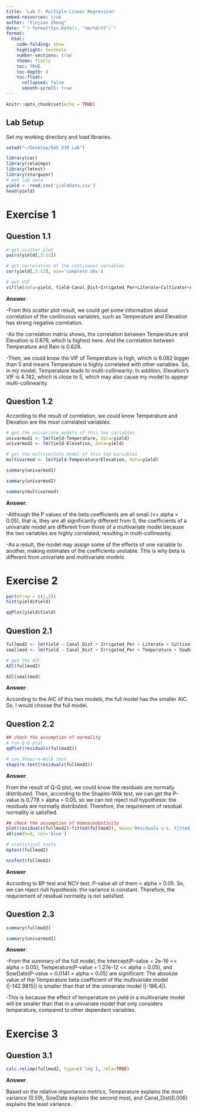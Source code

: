 ```yaml
---
title: 'Lab 7: Multiple Linear Regression'
embed-resources: true
author: "Yinjiao Zhong"
date: "`r format(Sys.Date(), '%m/%d/%Y')`"
format:
  html:
    code-folding: show
    highlight: textmate
    number-sections: true
    theme: flatly
    toc: TRUE
    toc-depth: 4
    toc-float:
      collapsed: false
      smooth-scroll: true
---
```


```r
knitr::opts_chunk$set(echo = TRUE)
```

## Lab Setup
Set my working directory and load libraries.

```r
setwd("~/Desktop/EAS 538 Lab")
```

```r
library(car)
library(relaimpo)
library(lmtest)
library(stargazer)
# get lab data
yield <- read.csv('yielddata.csv')
head(yield)
```

# Exercise 1

## Question 1.1
```r
# get scatter plot
pairs(yield[,3:12])
```

```r
# get correlation of the continuous variables
cor(yield[,3:12], use='complete.obs')
```

```r
# get VIF
vif(lm(data=yield, Yield~Canal_Dist+Irrigated_Per+Literate+Cultivator+AgLabor+Rain+Temperature+Elevation+SowDate))
```
**Answer**: 

-From this scatter plot result, we could get some information about correlation of the continuous variables, such as Temperature and Elevation has strong negative correlation. 

-As the correlation matrix shows, the correlation between Temperature and Elevation is 0.876, which is highest here. And the correlation between Temperature and Rain is 0.629. 

-Then, we could know the VIF of Temperature is high, which is 6.082 bigger than 5 and means Temperature is highly correlated with other variables. So, in my model, Temperature leads to multi-collinearity; In addition, Elevation's VIF is 4.742, which is close to 5, which may also cause my model to appear multi-collinearity.

## Question 1.2

According to the result of correlation, we could know Temperature and Elevation are the most correlated variables.
```r
# get the univariate models of this two variables
univarmod1 <- lm(Yield~Temperature, data=yield)
univarmod2 <- lm(Yield~Elevation, data=yield)

# get the multivariate model of this two variables
multivarmod <- lm(Yield~Temperature+Elevation, data=yield)

summary(univarmod1)
```
```r
summary(univarmod2)
```
```r
summary(multivarmod)
```

**Answer**: 

-Although the P values of the beta coefficients are all small (<< alpha = 0.05), that is, they are all significantly different from 0, the coefficients of a univariate model are different from those of a multivariate model because the two variables are highly correlated, resulting in multi-collinearity. 

-As a result, the model may assign some of the effects of one variable to another, making estimates of the coefficients unstable. This is why beta is different from univariate and multivariate models.

# Exercise 2
```r
par(mfrow = c(1,2))
hist(yield$Yield)
```


```r
qqPlot(yield$Yield)
```

## Question 2.1
```r
fullmod2 <- lm(Yield ~ Canal_Dist + Irrigated_Per + Literate + Cultivator + AgLabor + Temperature + SowDate, data = yield)
smallmod <- lm(Yield ~ Canal_Dist + Irrigated_Per + Temperature + SowDate, data = yield)

# get the AIC
AIC(fullmod2)
```
```r
AIC(smallmod)
```
**Answer**: 

According to the AIC of this two models, the full model has the smaller AIC. So, I would choose the full model.

## Question 2.2
```r
## check the assumption of normality
# run Q-Q plot
qqPlot(residuals(fullmod2))  
```
```r
# use Shapiro-Wilk test
shapiro.test(residuals(fullmod2))  
```
**Answer**: 

From the result of Q-Q plot, we could know the residuals are normally distributed. Then, according to the Shapiro-Wilk test, we can get the P-value is 0.778 > alpha = 0.05, so we can not reject null hypothesis: the residuals are normally distributed. Therefore, the requirement of residual normality is satisfied.

```r
## check the assumption of homoscedasticity
plot(residuals(fullmod2)~fitted(fullmod2), main='Residuals v.s. Fitted')
abline(h=0, col='blue')
```

```r
# statistical tests
bptest(fullmod2)
```
```r
ncvTest(fullmod2)
```

**Answer**: 

According to BP test and NCV test, P-value all of them < alpha = 0.05. So, we can reject null hypothesis: the variance is constant. Therefore, the requirement of residual normality is not satisfied.

## Question 2.3
```r
summary(fullmod2)
```
```r
summary(univarmod1)
```
**Answer**: 

-From the summary of the full model, the intercept(P-value = 2e-16 << alpha = 0.05), Temperature(P-value = 1.27e-12 << alpha = 0.05), and SowDate(P-value = 0.0141 < alpha = 0.05) are significant. The absolute value of the Temperature beta coefficient of the multivariate model (|-142.9815|) is smaller than that of the univariate model (|-186.4|). 

-This is because the effect of temperature on yield in a multivariate model will be smaller than that in a univariate model that only considers temperature, compared to other dependent variables.

# Exercise 3

## Question 3.1
```r
calc.relimp(fullmod2, type=c('lmg'), rela=TRUE)
```
**Answer**: 

Based on the relative importance metrics, Temperature explains the most variance (0.59), SowDate explains the second most, and Canal_Dist(0.006) explains the least variance.
